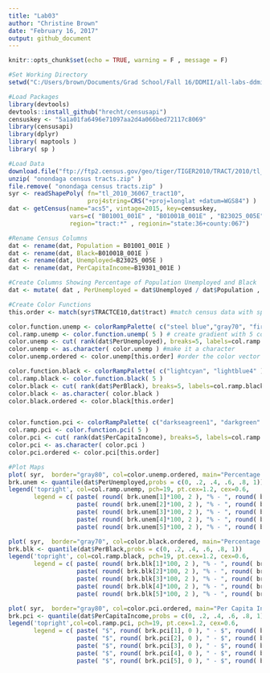 ```yaml
---
title: "Lab03"
author: "Christine Brown"
date: "February 16, 2017"
output: github_document
---
```


```r
knitr::opts_chunk$set(echo = TRUE, warning = F , message = F)
```


```r
#Set Working Directory
setwd("C:/Users/brown/Documents/Grad School/Fall 16/DDMII/all-labs-ddmii-christine-brown/Lab03")

#Load Packages
library(devtools)
devtools::install_github("hrecht/censusapi")
censuskey <- "5a1a01fa6496e71097aa2d4a066bed72117c8069"
library(censusapi)
library(dplyr)
library( maptools )
library( sp )

#Load Data
download.file("ftp://ftp2.census.gov/geo/tiger/TIGER2010/TRACT/2010/tl_2010_36067_tract10.zip", "onondaga census tracts.zip" )
unzip( "onondaga census tracts.zip" )
file.remove( "onondaga census tracts.zip" )
syr <- readShapePoly( fn="tl_2010_36067_tract10", 
                      proj4string=CRS("+proj=longlat +datum=WGS84") )
dat <- getCensus(name="acs5", vintage=2015, key=censuskey,
                 vars=c( "B01001_001E" , "B01001B_001E" , "B23025_005E" , "B19301_001E" ) ,
                 region="tract:*" , regionin="state:36+county:067")

#Rename Census Columns
dat <- rename(dat, Population = B01001_001E )
dat <- rename(dat, Black=B01001B_001E )
dat <- rename(dat, Unemployed=B23025_005E )
dat <- rename(dat, PerCapitaIncome=B19301_001E )

#Create Columns Showing Percentage of Population Unemployed and Black
dat <- mutate( dat , PerUnemployed = dat$Unemployed / dat$Population , PerBlack = dat$Black / dat$Population)

#Create Color Functions
this.order <- match(syr$TRACTCE10,dat$tract) #match census data with spatial data

color.function.unemp <- colorRampPalette( c("steel blue","gray70", "firebrick4" ) ) #set gradient colors
col.ramp.unemp <- color.function.unemp( 5 ) # create gradient with 5 colors
color.unemp <- cut( rank(dat$PerUnemployed), breaks=5, labels=col.ramp.unemp ) #vector applies gradient to position based on percent unemployment
color.unemp <- as.character( color.unemp ) #make it a character
color.unemp.ordered <- color.unemp[this.order] #order the color vector

color.function.black <- colorRampPalette( c("lightcyan", "lightblue4" ) )
col.ramp.black <- color.function.black( 5 )
color.black <- cut( rank(dat$PerBlack), breaks=5, labels=col.ramp.black )
color.black <- as.character( color.black )
color.black.ordered <- color.black[this.order]


color.function.pci <- colorRampPalette( c("darkseagreen1", "darkgreen" ) )
col.ramp.pci <- color.function.pci( 5 )
color.pci <- cut( rank(dat$PerCapitaIncome), breaks=5, labels=col.ramp.pci )
color.pci <- as.character( color.pci )
color.pci.ordered <- color.pci[this.order]

#Plot Maps
plot( syr,  border="gray80", col=color.unemp.ordered, main="Percentage of Residents Who Are Unemployed" )
brk.unem <- quantile(dat$PerUnemployed,probs = c(0, .2, .4, .6, .8, 1))
legend('topright', col=col.ramp.unemp, pch=19, pt.cex=1.2, cex=0.6, 
       legend = c( paste( round( brk.unem[1]*100, 2 ), "% - ", round( brk.unem[2]*100, 2 ), "%"),
                   paste( round( brk.unem[2]*100, 2 ), "% - ", round( brk.unem[3]*100, 2 ), "%"),
                   paste( round( brk.unem[3]*100, 2 ), "% - ", round( brk.unem[4]*100, 2 ), "%"),
                   paste( round( brk.unem[4]*100, 2 ), "% - ", round( brk.unem[5]*100, 2 ), "%"),
                   paste( round( brk.unem[5]*100, 2 ), "% - ", round( brk.unem[6]*100, 2 ), "%")))

plot( syr,  border="gray70", col=color.black.ordered, main="Percentage of Residents Who Are Black" )
brk.blk <- quantile(dat$PerBlack,probs = c(0, .2, .4, .6, .8, 1))
legend('topright', col=col.ramp.black, pch=19, pt.cex=1.2, cex=0.6,
       legend = c( paste( round( brk.blk[1]*100, 2 ), "% - ", round( brk.blk[2]*100, 2 ), "%"),
                   paste( round( brk.blk[2]*100, 2 ), "% - ", round( brk.blk[3]*100, 2 ), "%"),
                   paste( round( brk.blk[3]*100, 2 ), "% - ", round( brk.blk[4]*100, 2 ), "%"),
                   paste( round( brk.blk[4]*100, 2 ), "% - ", round( brk.blk[5]*100, 2 ), "%"),
                   paste( round( brk.blk[5]*100, 2 ), "% - ", round( brk.blk[6]*100, 2 ), "%")))

plot( syr,  border="gray80", col=color.pci.ordered, main="Per Capita Income" )
brk.pci <- quantile(dat$PerCapitaIncome,probs = c(0, .2, .4, .6, .8, 1))
legend('topright',col=col.ramp.pci, pch=19, pt.cex=1.2, cex=0.6,
       legend = c( paste( "$", round( brk.pci[1], 0 ), " - $", round( brk.pci[2], 0 )),
                   paste( "$", round( brk.pci[2], 0 ), " - $", round( brk.pci[3], 0 )),
                   paste( "$", round( brk.pci[3], 0 ), " - $", round( brk.pci[4], 0 )),
                   paste( "$", round( brk.pci[4], 0 ), " - $", round( brk.pci[5], 0 )),
                   paste( "$", round( brk.pci[5], 0 ), " - $", round( brk.pci[6], 0 ))))
```
